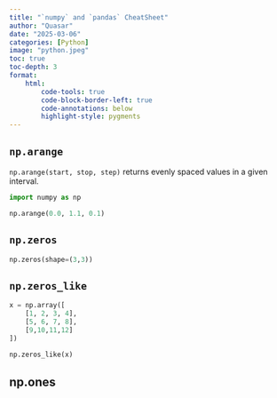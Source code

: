 ```yaml
---
title: "`numpy` and `pandas` CheatSheet"
author: "Quasar"
date: "2025-03-06"
categories: [Python]      
image: "python.jpeg"
toc: true
toc-depth: 3
format:
    html:
        code-tools: true
        code-block-border-left: true
        code-annotations: below
        highlight-style: pygments
---
```


## `np.arange`

`np.arange(start, stop, step)` returns evenly spaced values in a given interval.

```python
import numpy as np

np.arange(0.0, 1.1, 0.1)
```

## `np.zeros`

```python
np.zeros(shape=(3,3))
```

## `np.zeros_like`

```python
x = np.array([
    [1, 2, 3, 4],
    [5, 6, 7, 8],
    [9,10,11,12]
])

np.zeros_like(x)
```

## np.ones
